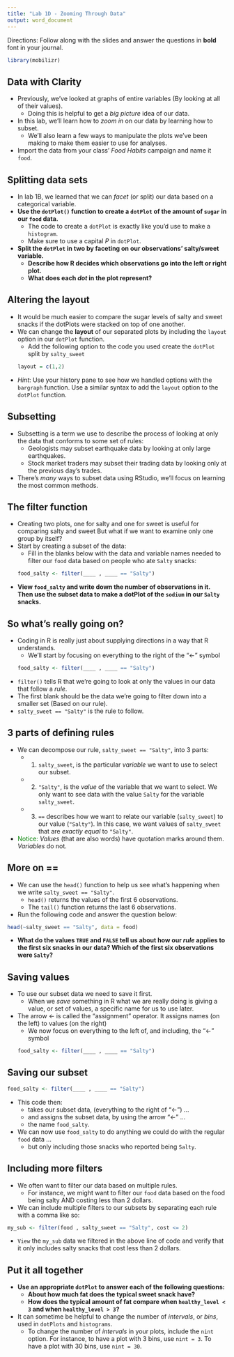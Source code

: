 ```yaml
---
title: "Lab 1D - Zooming Through Data"
output: word_document
---
```



Directions: Follow along with the slides and answer the questions in **bold** font in your journal.

\newline


```r
library(mobilizr)
```

## Data with Clarity


- Previously, we've looked at graphs of entire variables (By looking at all of their values).
    - Doing this is helpful to get a _big picture_ idea of our data.
- In this lab, we'll learn how to _zoom in_ on our data by learning how to subset.
    - We'll also learn a few ways to manipulate the plots we've been making to make them easier to use for analyses.
- Import the data from your class' _Food Habits_ campaign and name it `food`.


## Splitting data sets


- In lab 1B, we learned that we can _facet_ (or split) our data based on a categorical variable.
- **Use the `dotPlot()` function to create a `dotPlot` of the amount of `sugar` in our `food` data.**
    - The code to create a `dotPlot` is exactly like you'd use to make a `histogram`.
    - Make sure to use a capital _P_ in `dotPlot`.
- **Split the `dotPlot` in two by faceting on our observations' salty/sweet variable.**
    - **Describe how R decides which observations go into the left or right plot.**
    - **What does each _dot_ in the plot represent?**

## Altering the layout


- It would be much easier to compare the sugar levels of salty and sweet snacks if the dotPlots were stacked on top of one another.
- We can change the **layout** of our separated plots by including the `layout` option in our `dotPlot` function. 
    - Add the following option to the code you used create the `dotPlot` split by `salty_sweet` 
```r
layout = c(1,2)
```
- _Hint_: Use your history pane to see how we handled options with the `bargraph` function. Use a similar syntax to add the `layout` option to the `dotPlot` function.


## Subsetting


- Subsetting is a term we use to describe the process of looking at only the data that conforms to some set of rules:
    - Geologists may subset earthquake data by looking at only large earthquakes.
    - Stock market traders may subset their trading data by looking only at the previous day's trades.
- There's _many_ ways to subset data using RStudio, we'll focus on learning the most common methods.  
  
## The filter function


- Creating two plots, one for salty and one for sweet is useful for comparing salty and sweet But what if we want to examine only one group by itself?
- Start by creating a subset of the data:
    - Fill in the blanks below with the data and variable names needed to filter our `food` data based on people who ate `Salty` snacks:
```r
food_salty <- filter(____ , ____ == "Salty")
```
- **View `food_salty` and write down the number of observations in it. Then use the subset data to make a dotPlot of the `sodium` in our `Salty` snacks.**


## So what's really going on?


- Coding in R is really just about supplying directions in a way that R understands. 
    - We'll start by focusing on everything to the right of the "<-" symbol
```r
food_salty <- filter(____ , ____ == "Salty")
```
- `filter()` tells R that we're going to look at only the values in our data that follow a _rule_.
- The first blank should be the data we're going to filter down into a smaller set (Based on our rule).
- `salty_sweet == "Salty"` is the rule to follow.

## 3 parts of defining rules


- We can decompose our rule, `salty_sweet == "Salty"`, into 3 parts:
    - (1) `salty_sweet`, is the particular _variable_ we want to use to select our subset.
    - (2) `"Salty"`, is the _value_ of the variable that we want to select. We only want to see data with the value `Salty` for the variable `salty_sweet`.
    - (3) `==`  describes how we want to relate our variable (`salty_sweet`) to our value (`"Salty"`). In this case, we want values of `salty_sweet` that are _exactly equal_ to `"Salty"`.
- <font color="green">Notice:</font> _Values_ (that are also words) have quotation marks around them. _Variables_ do not.


## More on ==


- We can use the `head()` function to help us see what's happening when we write `salty_sweet == "Salty"`.
    - `head()` returns the values of the first 6 observations.
    - The `tail()` function returns the last 6 observations.
- Run the following code and answer the question below:
```r
head(~salty_sweet == "Salty", data = food)
```
- **What do the values `TRUE` and `FALSE` tell us about how our _rule_ applies to the first six snacks in our data? Which of the first six observations were `Salty`?**

## Saving values


- To use our subset data we need to save it first.
    - When we _save_ something in R what we are really doing is giving a value, or set of values, a specific name for us to use later.
- The arrow <- is called the "assignment" operator. It assigns names (on the left) to values (on the right)
    - We now focus on everything to the left of, and including, the "<-" symbol
```r
food_salty <- filter(____ , ____ == "Salty")
```

## Saving our subset


```r
food_salty <- filter(____ , ____ == "Salty")
```

- This code then: 
    - takes our subset data, (everything to the right of "<-") ...
    - and assigns the subset data, by using the arrow "<-" ...
    - the name `food_salty`.
- We can now use `food_salty` to do anything we could do with the regular `food` data ...
    - but only including those snacks who reported being `Salty`.
    
## Including more filters


- We often want to filter our data based on multiple rules.
    - For instance, we might want to filter our `food` data based on the food being salty AND costing less than 2 dollars.
- We can include multiple filters to our subsets by separating each rule with a comma like so:

```r
my_sub <- filter(food , salty_sweet == "Salty", cost <= 2)
```

- `View`  the  `my_sub` data we filtered in the above line of code and verify that it only includes salty snacks that cost less than 2 dollars.

## Put it all together


- **Use an appropriate `dotPlot` to answer each of the following questions:**
    - **About how much fat does the typical sweet snack have?**
    - **How does the typical amount of fat compare when `healthy_level < 3` and when `healthy_level > 3`?**
- It can sometime be helpful to change the number of _intervals_, or _bins_, used in `dotPlots` and `histograms`.
    - To change the number of _intervals_ in your plots, include the `nint` option. For instance, to have a plot with 3 bins, use `nint = 3`. To have a plot with 30 bins, use `nint = 30`.
